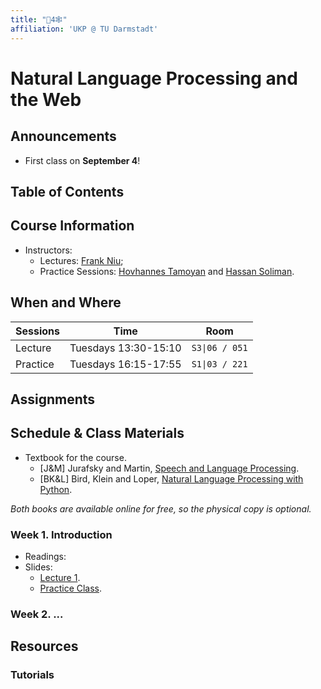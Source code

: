 ```yaml
---
title: "🤖4🕸️"
affiliation: 'UKP @ TU Darmstadt'
---
```



# Natural Language Processing and the Web


## Announcements

- First class on **September 4**!


## Table of Contents

## Course Information

- Instructors:
    - Lectures: [Frank Niu](/);
    - Practice Sessions: [Hovhannes Tamoyan](https://tamohannes.com/) and [Hassan Soliman](https://hassansoliman.com/).

## When and Where

| Sessions  | Time     | Room    |
| ---       | ---      | ---     |
| Lecture   | Tuesdays 13:30-15:10  | `S3\|06 / 051` |
| Practice  | Tuesdays 16:15-17:55  | `S1\|03 / 221` |

## Assignments


## Schedule & Class Materials
- Textbook for the course.
    - [J&M] Jurafsky and Martin, [Speech and Language Processing](https://web.stanford.edu/~jurafsky/slp3/ed3bookfeb3_2024.pdf).
    - [BK&L] Bird, Klein and Loper, [Natural Language Processing with Python](https://www.nltk.org/book/).

_Both books are available online for free, so the physical copy is optional._

### Week 1. Introduction
- Readings:
- Slides:
    - [Lecture 1]().
    - [Practice Class]().

### Week 2. ...

## Resources

### Tutorials
